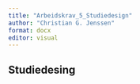 ```yaml
---
title: "Arbeidskrav_5_Studiedesign"
author: "Christian G. Jenssen"
format: docx
editor: visual
---
```


## Studiedesing
